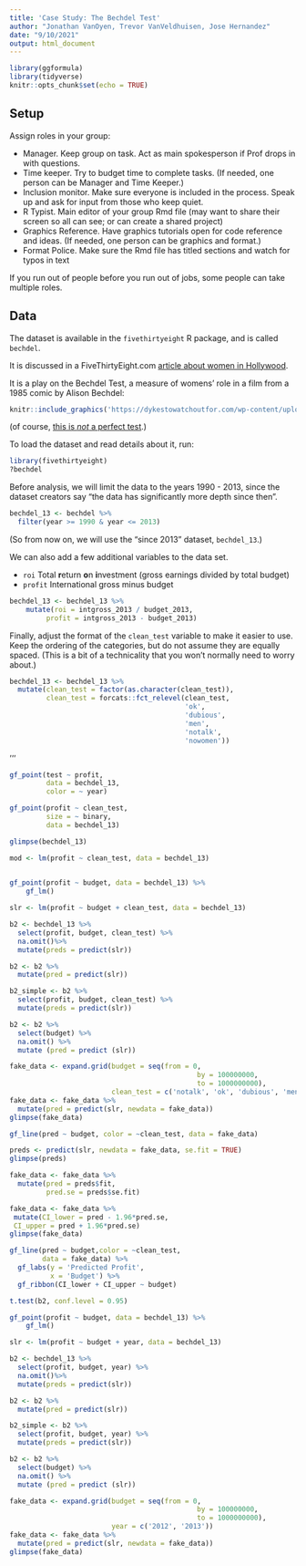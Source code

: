 ```yaml
---
title: 'Case Study: The Bechdel Test'
author: "Jonathan VanOyen, Trevor VanVeldhuisen, Jose Hernandez"
date: "9/10/2021"
output: html_document
---
```


```r
library(ggformula)
library(tidyverse)
knitr::opts_chunk$set(echo = TRUE)
```

## Setup

Assign roles in your group:

- Manager. Keep group on task. Act as main spokesperson if Prof drops in with questions.
- Time keeper. Try to budget time to complete tasks. (If needed, one person can be Manager and Time Keeper.)
- Inclusion monitor. Make sure everyone is included in the process. Speak up and ask for input from those who keep quiet.
- R Typist. Main editor of your group Rmd file (may want to share their screen so all can see; or can create a shared project)
- Graphics Reference. Have graphics tutorials open for code reference and ideas. (If needed, one person can be graphics and format.)
- Format Police. Make sure the Rmd file has titled sections and watch for typos in text

If you run out of people before you run out of jobs, some people can take multiple roles.

## Data

The dataset is available in the `fivethirtyeight` R package, and is called `bechdel`.

It is discussed in a FiveThirtyEight.com [article about women in Hollywood](https://fivethirtyeight.com/features/the-dollar-and-cents-case-against-hollywoods-exclusion-of-women/).

It is a play on the Bechdel Test, a measure of womens' role in a film from a 1985 comic by Alison Bechdel:

```r
knitr::include_graphics('https://dykestowatchoutfor.com/wp-content/uploads/2014/05/The-Rule-cleaned-up.jpg')
```

(of course, [this is *not* a perfect test](https://www.theverge.com/2017/12/22/16807424/alternatives-bechdel-test-bad-moms-lena-waithe).)

To load the dataset and read details about it, run:

```r
library(fivethirtyeight)
?bechdel
```

Before analysis, we will limit the data to the years 1990 - 2013, since the dataset creators say "the data has significantly more depth since then". 

```r
bechdel_13 <- bechdel %>%
  filter(year >= 1990 & year <= 2013) 
```

(So from now on, we will use the "since 2013" dataset, `bechdel_13`.)

We can also add a few additional variables to the data set.

- `roi` Total **r**eturn **o**n **i**nvestment (gross earnings divided by total budget)
- `profit` International gross minus budget

```r
bechdel_13 <- bechdel_13 %>%
    mutate(roi = intgross_2013 / budget_2013,
         profit = intgross_2013 - budget_2013)
```

Finally, adjust the format of the `clean_test` variable to make it easier to use. Keep the ordering of the categories, but do not assume they are equally spaced. (This is a bit of a technicality that you won't normally need to worry about.)

```r
bechdel_13 <- bechdel_13 %>%
  mutate(clean_test = factor(as.character(clean_test)),
         clean_test = forcats::fct_relevel(clean_test,
                                           'ok',
                                           'dubious',
                                           'men',
                                           'notalk',
                                           'nowomen'))
```

'''
```r
gf_point(test ~ profit,
         data = bechdel_13,
         color = ~ year)
```

```r
gf_point(profit ~ clean_test,
         size = ~ binary,
         data = bechdel_13)
```

```r
glimpse(bechdel_13)
```

```r
mod <- lm(profit ~ clean_test, data = bechdel_13) 
  
```


```r
gf_point(profit ~ budget, data = bechdel_13) %>%
    gf_lm()
```
```r
slr <- lm(profit ~ budget + clean_test, data = bechdel_13)
```

```r
b2 <- bechdel_13 %>%
  select(profit, budget, clean_test) %>%
  na.omit()%>%
  mutate(preds = predict(slr))
```

```r
b2 <- b2 %>%
  mutate(pred = predict(slr))
```

```r
b2_simple <- b2 %>%
  select(profit, budget, clean_test) %>%
  mutate(preds = predict(slr))
```

```r
b2 <- b2 %>%
  select(budget) %>%
  na.omit() %>%
  mutate (pred = predict (slr))
```

```r
fake_data <- expand.grid(budget = seq(from = 0,
                                              by = 100000000,
                                              to = 1000000000),
                         clean_test = c('notalk', 'ok', 'dubious', 'men', 'nowomen'))
fake_data <- fake_data %>%
  mutate(pred = predict(slr, newdata = fake_data))
glimpse(fake_data)
```

```r
gf_line(pred ~ budget, color = ~clean_test, data = fake_data)
```

```r
preds <- predict(slr, newdata = fake_data, se.fit = TRUE)
glimpse(preds)
```

```r
fake_data <- fake_data %>%
  mutate(pred = preds$fit,
         pred.se = preds$se.fit)
```

```r
fake_data <- fake_data %>%
 mutate(CI_lower = pred - 1.96*pred.se,
 CI_upper = pred + 1.96*pred.se)
glimpse(fake_data)
```

```r
gf_line(pred ~ budget,color = ~clean_test,
        data = fake_data) %>%
  gf_labs(y = 'Predicted Profit',
          x = 'Budget') %>%
  gf_ribbon(CI_lower + CI_upper ~ budget)
```

```r
t.test(b2, conf.level = 0.95)
```
```r
gf_point(profit ~ budget, data = bechdel_13) %>%
    gf_lm()
```
```r
slr <- lm(profit ~ budget + year, data = bechdel_13)
```

```r
b2 <- bechdel_13 %>%
  select(profit, budget, year) %>%
  na.omit()%>%
  mutate(preds = predict(slr))
```

```r
b2 <- b2 %>%
  mutate(pred = predict(slr))
```

```r
b2_simple <- b2 %>%
  select(profit, budget, year) %>%
  mutate(preds = predict(slr))
```

```r
b2 <- b2 %>%
  select(budget) %>%
  na.omit() %>%
  mutate (pred = predict (slr))
```

```r
fake_data <- expand.grid(budget = seq(from = 0,
                                              by = 100000000,
                                              to = 1000000000),
                         year = c('2012', '2013'))
fake_data <- fake_data %>%
  mutate(pred = predict(slr, newdata = fake_data))
glimpse(fake_data)
```


